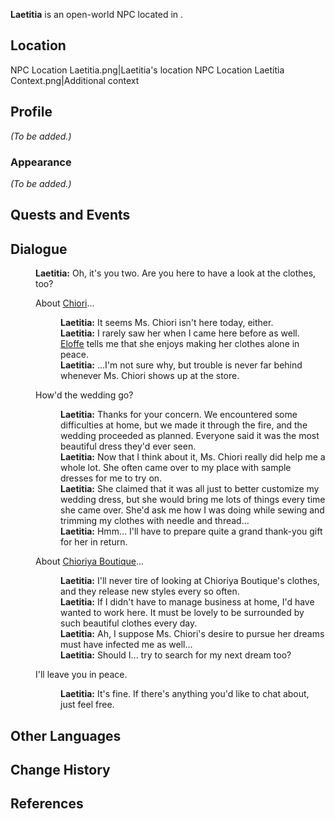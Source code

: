 {{Meta
<!-- Remove this template after adding the missing info -->
|missing_NPC_profile  = yes
<!--
|missing_NPC_idle     = yes
|missing_NPC_dialogue = yes
-->
}}
{{Character Infobox
|type             = Open-World NPC
|image            = NPC Laetitia.png
|realname         = <!-- Optional, if different from in-game name -->
|deceased         = <!-- Past (for deceased prior to events of the game) or free response -->
|region           = Fontaine<!-- Character's home/main nation -->
|location         = Fontaine<!-- Nation where you can find the character in the game -->
|affiliation      = 
|title            = 

|ancestry         = <!-- Clan/family -->
|father           = 
|mother           = 
|spouse           = 
|sibling          = 
|child            = 
|relative         = 

|voiceEN          = [[imdb:nm13268019|Kelsey Poppen]]<ref>Twitter: [https://twitter.com/KelseyPoppen/status/1767910418196898158 EN VA Self Announcement]</ref>
|voiceCN          = 
|voiceJP          = 
|voiceKR          = 
}}
'''Laetitia''' is an open-world NPC located in {{Location|Chioriya Boutique}}.

==Location==
<gallery>
NPC Location Laetitia.png|Laetitia's location
NPC Location Laetitia Context.png|Additional context
</gallery>

==Profile==
<!--Detailed story/lore information goes here.-->
''(To be added.)''

===Appearance===
<!--Keep appearance section short and concise. Limit to 2 paragraphs with 3-4 sentences each.-->
''(To be added.)''

==Quests and Events==
{{Quests and Events}}
<!--
==Idle Quotes==
{{Dialogue Start}}
: {{DIcon|Idle}} {{Tx}}
:: {{A|VO {{subst:#titleparts:{{subst:PAGENAME}}}} 01.ogg}} "{{Tx}}"
{{Dialogue End}}
-->
==Dialogue==
{{Dialogue Start}}
:'''Laetitia:''' Oh, it's you two. Are you here to have a look at the clothes, too?
:{{DIcon}} About [[Chiori]]...
::'''Laetitia:''' It seems Ms. Chiori isn't here today, either.
::'''Laetitia:''' I rarely saw her when I came here before as well. [[Eloffe]] tells me that she enjoys making her clothes alone in peace.
::'''Laetitia:''' ...I'm not sure why, but trouble is never far behind whenever Ms. Chiori shows up at the store.
:{{DIcon}} How'd the wedding go?
::'''Laetitia:''' Thanks for your concern. We encountered some difficulties at home, but we made it through the fire, and the wedding proceeded as planned. Everyone said it was the most beautiful dress they'd ever seen.
::'''Laetitia:''' Now that I think about it, Ms. Chiori really did help me a whole lot. She often came over to my place with sample dresses for me to try on.
::'''Laetitia:''' She claimed that it was all just to better customize my wedding dress, but she would bring me lots of things every time she came over. She'd ask me how I was doing while sewing and trimming my clothes with needle and thread...
::'''Laetitia:''' Hmm... I'll have to prepare quite a grand thank-you gift for her in return.
:{{DIcon}} About [[Chioriya Boutique]]...
::'''Laetitia:''' I'll never tire of looking at Chioriya Boutique's clothes, and they release new styles every so often.
::'''Laetitia:''' If I didn't have to manage business at home, I'd have wanted to work here. It must be lovely to be surrounded by such beautiful clothes every day.
::'''Laetitia:''' Ah, I suppose Ms. Chiori's desire to pursue her dreams must have infected me as well...
::'''Laetitia:''' Should I... try to search for my next dream too?
:{{DIcon}} I'll leave you in peace.
::'''Laetitia:''' It's fine. If there's anything you'd like to chat about, just feel free.
{{Dialogue End}}
<!--
==Event Dialogue==
===Event Name===
{{Dialogue Start}}
:'''{{subst:#titleparts:{{subst:PAGENAME}}}}:'''
{{Dialogue End}}
-->
==Other Languages==
{{Other Languages|default_hidden=1
|en      = Laetitia
|zhs     = 莱提西娅
|zhs_rm  = Láitíxīyà
|zht     = 萊提西婭
|zht_rm  = Láitíxīyà
|ja      = ラティシア
|ja_rm   = Ratishia
|ko      = 레티치아
|es      = Laëtitia
|fr      = Laëtitia
|ru      = Летиция
|th      = Laetitia
|vi      = Laetitia
|de      = Laëtitia
|id      = Laetitia
|pt      = Laetitia
|tr      = Laetitia
|it      = Laetitia
}}

==Change History==
{{Change History|4.5}}

==References==
{{Reflist}}